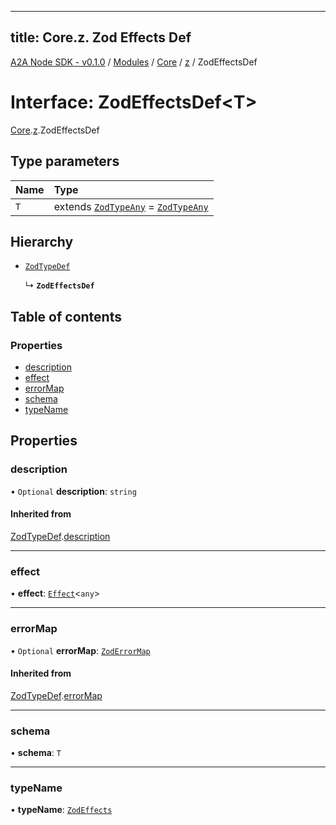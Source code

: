
---
title: Core.z. Zod Effects Def
---

[A2A Node SDK - v0.1.0](/api-reference/README) / [Modules](/api-reference/modules) / [Core](/api-reference/modules/Core) / [z](/api-reference/modules/Core.z) / ZodEffectsDef

# Interface: ZodEffectsDef\<T\>

[Core](/api-reference/modules/Core).[z](/api-reference/modules/Core.z).ZodEffectsDef

## Type parameters

| Name | Type |
| :------ | :------ |
| `T` | extends [`ZodTypeAny`](../modules/Core.z.md#zodtypeany) = [`ZodTypeAny`](../modules/Core.z.md#zodtypeany) |

## Hierarchy

- [`ZodTypeDef`](Core.z.ZodTypeDef)

  ↳ **`ZodEffectsDef`**

## Table of contents

### Properties

- [description](Core.z.ZodEffectsDef.md#description)
- [effect](Core.z.ZodEffectsDef.md#effect)
- [errorMap](Core.z.ZodEffectsDef.md#errormap)
- [schema](Core.z.ZodEffectsDef.md#schema)
- [typeName](Core.z.ZodEffectsDef.md#typename)

## Properties

### description

• `Optional` **description**: `string`

#### Inherited from

[ZodTypeDef](Core.z.ZodTypeDef).[description](Core.z.ZodTypeDef.md#description)

___

### effect

• **effect**: [`Effect`](../modules/Core.z.md#effect)\<`any`\>

___

### errorMap

• `Optional` **errorMap**: [`ZodErrorMap`](../modules/Core.z.md#zoderrormap)

#### Inherited from

[ZodTypeDef](Core.z.ZodTypeDef).[errorMap](Core.z.ZodTypeDef.md#errormap)

___

### schema

• **schema**: `T`

___

### typeName

• **typeName**: [`ZodEffects`](../enums/Core.z.ZodFirstPartyTypeKind.md#zodeffects)
